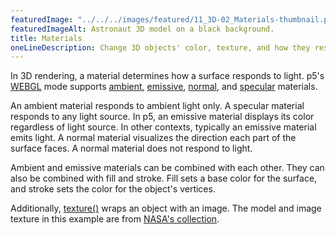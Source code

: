 ---
featuredImage: "../../../images/featured/11_3D-02_Materials-thumbnail.png"
featuredImageAlt: Astronaut 3D model on a black background.
title: Materials
oneLineDescription: Change 3D objects' color, texture, and how they respond to light.
---

In 3D rendering, a material determines how a surface
responds to light. p5's
<a href="https://p5js.org/reference/#/p5/WEBGL" target="_blank">WEBGL</a>
mode supports
<a href="https://p5js.org/reference/#/p5/ambientMaterial" target="_blank">ambient</a>,
<a href="https://p5js.org/reference/#/p5/emissiveMaterial" target="_blank">emissive</a>,
<a href="https://p5js.org/reference/#/p5/normalMaterial" target="_blank">normal</a>, and
<a href="https://p5js.org/reference/#/p5/specularMaterial" target="_blank">specular</a>
materials.

An ambient material responds to ambient light only. A specular
material responds to any light source. In p5, an emissive material
displays its color regardless of light source. In other contexts,
typically an emissive material emits light. A normal material
visualizes the direction each part of the surface faces. A normal
material does not respond to light.

Ambient and emissive materials can be combined with each other.
They can also be combined with fill and stroke. Fill sets a base
color for the surface, and stroke sets the color for the object's
vertices.

Additionally,
<a href="https://p5js.org/reference/#/p5/texture" target="_blank">texture()</a>
wraps an object with an image. The model and image texture in this example are
from <a href="https://nasa3d.arc.nasa.gov" target="_blank">NASA's collection</a>.
